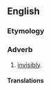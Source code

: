==English==

===Etymology===
{{suffix|unvisible|ly|lang=en}}

===Adverb===
{{en-adv}}

# {{lb|en|archaic}} [[invisibly]].

====Translations====
{{trans-see|invisibly}}